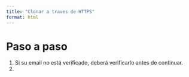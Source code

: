 ```yaml
---
title: "Clonar a traves de HTTPS"
format: html
---
```


# Paso a paso

1. Si su email no está verificado, deberá verificarlo antes de continuar.
2. 
